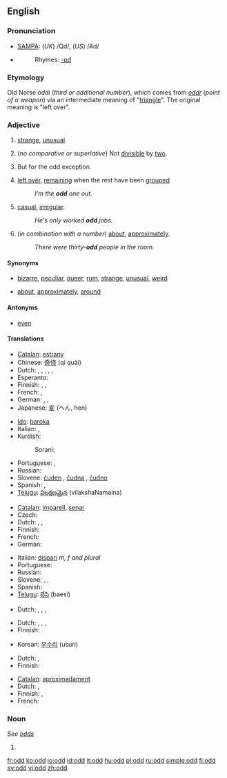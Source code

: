 {{see|Odd}}
==English==

===Pronunciation===
*[[w:SAMPA|SAMPA]]: (''UK'') /Qd/, (''US'') /Ad/
*{{audio|en-us-odd.ogg|Audio (US)}}
*:Rhymes: [[Rhymes:English:-ɒd|-ɒd]]

===Etymology===
Old Norse ''oddi'' (''third or additional number''), which comes from ''[[oddr]]'' (''point of a weapon'') via an intermediate meaning of "[[triangle]]". The original meaning is "left over".

===Adjective===
{{en-adj|er}}

# [[strange]], [[unusual]].
# {{arithmetic}} (''no comparative or superlative'') Not [[divisible]] by [[two]].
# {{rare}} But for the odd exception. <!--self-referential definition?-->
# [[left over]], [[remain]]ing when the rest have been [[grouped]]
#:''I'm the '''odd''' one out.''
# [[casual]], [[irregular]].
#:''He's only worked '''odd''' jobs.''
# (''in combination with a number'') [[about]], [[approximately]].
#:''There were thirty-'''odd''' people in the room.''

====Synonyms====
*{{i-c|strange}} [[bizarre]], [[peculiar]], [[queer]], [[rum]], [[strange]], [[unusual]], [[weird]]
*{{i-c|about}} [[about]], [[approximately]], [[around]]

====Antonyms====
*{{i-c|not divisible by two}} [[even]]

====Translations====

{{trans-top|strange}}
* [[Catalan]]: [[estrany]]
* Chinese: [[奇怪]] (qí quài)
* Dutch: {{t+|nl|vreemd}}, {{t+|nl|vreemde}}, {{t-|nl|merkwaardig}}, {{t-|nl|merkwaardige}}, {{t+|nl|raar}}, {{t-|nl|rare}}
* Esperanto: {{t-|eo|stranga|xs=Esperanto}}
* Finnish: {{t+|fi|outo}}, {{t+|fi|kummallinen}}, {{t-|fi|omituinen}}
* French: {{t+|fr|bizarre}}, {{t+|fr|étrange}}
* German: {{t+|de|seltsam}}, {{t-|de|merkwürdig}}, {{t+|de|komisch}}
* Japanese: [[変]] (へん, hen)
{{trans-mid}}
* [[Ido]]: [[baroka]]
* Italian: {{t+|it|strano}}, {{t-|it|strambo}}
* Kurdish: 
*: Sorani: {{t|ku|سه‌یر|tr=sair|sc=KUchar}}
* Portuguese: {{t-|pt|Estranho}}, {{t-|pt|Raro}}
* Russian: {{t-|ru|странный|sc=Cyrl}}
* Slovene: [[čuden]] {{m}}, [[čudna]] {{f}}, [[čudno]] {{n}}
* Spanish: {{t-|es|extraño}}, {{t+|es|raro}}
* [[Telugu]]: [[విలక్షణమైన]] (vilakshaNamaina)
{{trans-bottom}}

{{trans-top|not divisible by two}}
* [[Catalan]]: [[imparell]], [[senar]]
* Czech: {{t-|cs|lichý|m}}
* Dutch: {{t+|nl|oneven}}, {{t-|nl|onpaar}}, {{t-|nl|onpare}}
* Finnish: {{t-|fi|pariton}}
* French: {{t+|fr|impair}}
* German: {{t-|de|ungerade}}
{{trans-mid}}
* Italian: [[dispari]] ''m, f and plural''
* Portuguese: {{t-|pt|Ímpar}}
* Russian: {{t-|ru|нечётный|sc=Cyrl}}
* Slovene: {{t-|sl|lih|m}}, {{t-|sl|liha|f}}, {{t-|sl|liho|n}}
* Spanish: {{t-|es|impar}}
* [[Telugu]]: [[బేసి]] (baesi)
{{trans-bottom}}

{{trans-top|rare: but for the odd exception}}
* Dutch: {{t-|nl|uitzonderlijk}}, {{t-|nl|uitzonderlijke}}, {{t-|nl|zeldaam}}, {{t-|nl|zeldzame}}
{{trans-bottom}}

{{trans-top|left over after others have been grouped}}
* Dutch: {{t-|nl|overblijvend}}, {{t-|nl|overblijvende}}, {{t-|nl|resterend}}, {{t-|nl|resterende}}
* Finnish: {{t-|fi|pariton}}
{{trans-mid}}
* Korean: [[우수리]] (usuri)
{{trans-bottom}}

{{trans-top|casual, irregular}}
* Dutch: {{t-|nl|onregelmatig}}, {{t-|nl|onregelmatige}}
* Finnish: {{t+|fi|satunnainen}}
{{trans-mid}}
{{trans-bottom}}

{{trans-top|about}}
* [[Catalan]]: [[aproximadament]]
* Dutch: {{t-|nl|bij benadering}}, {{t+|nl|ongeveer}}
* Finnish: {{t+|fi|noin}}, {{t-|fi|suunnilleen}}
* French: {{t+|fr|à peu près}}
{{trans-mid}}
{{trans-bottom}}

===Noun===
''See [[odds]]''

# {{defn|English}}

[[fr:odd]]
[[ko:odd]]
[[io:odd]]
[[id:odd]]
[[it:odd]]
[[hu:odd]]
[[pl:odd]]
[[ru:odd]]
[[simple:odd]]
[[fi:odd]]
[[sv:odd]]
[[vi:odd]]
[[zh:odd]]